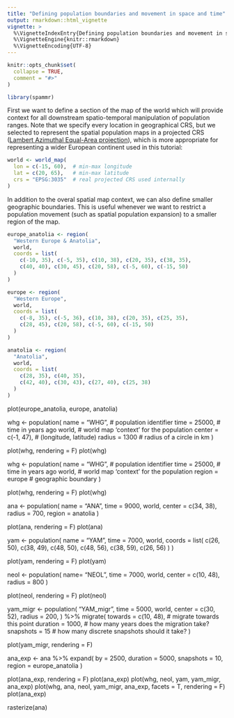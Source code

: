```yaml
---
title: "Defining population boundaries and movement in space and time"
output: rmarkdown::html_vignette
vignette: >
  %\VignetteIndexEntry{Defining population boundaries and movement in space and time}
  %\VignetteEngine{knitr::rmarkdown}
  %\VignetteEncoding{UTF-8}
---
```


```r
knitr::opts_chunk$set(
  collapse = TRUE,
  comment = "#>"
)
```

```r
library(spammr)
```


First we want to define a section of the map of the world which will
provide context for all downstream spatio-temporal manipulation of
population ranges. Note that we specify every location in geographical
CRS, but we selected to represent the spatial population maps in a
projected CRS ([Lambert Azimuthal Equal-Area
projection](https://epsg.io/3035)), which is more appropriate for
representing a wider European continent used in this tutorial:

```r
world <- world_map(
  lon = c(-15, 60),  # min-max longitude
  lat = c(20, 65),   # min-max latitude
  crs = "EPSG:3035"  # real projected CRS used internally
)
```

In addition to the overal spatial map context, we can also define
smaller geographic boundaries. This is useful whenever we want to
restrict a population movement (such as spatial population expansion)
to a smaller region of the map.

```r
europe_anatolia <- region(
  "Western Europe & Anatolia",
  world,
  coords = list(
    c(-10, 35), c(-5, 35), c(10, 38), c(20, 35), c(38, 35),
    c(40, 40), c(30, 45), c(20, 58), c(-5, 60), c(-15, 50)
  )
)

europe <- region(
  "Western Europe",
  world,
  coords = list(
    c(-8, 35), c(-5, 36), c(10, 38), c(20, 35), c(25, 35),
    c(28, 45), c(20, 58), c(-5, 60), c(-15, 50)
  )
)

anatolia <- region(
  "Anatolia",
  world,
  coords = list(
    c(28, 35), c(40, 35),
    c(42, 40), c(30, 43), c(27, 40), c(25, 38)
  )
)
```

plot(europe_anatolia, europe, anatolia)

whg <- population(
  name = "WHG",       # population identifier
  time = 25000,       # time in years ago
  world,              # world map 'context' for the population
  center = c(-1, 47), # (longitude, latitude)
  radius = 1300       # radius of a circle in km
)

plot(whg, rendering = F)
plot(whg)

whg <- population(
  name = "WHG",       # population identifier
  time = 25000,       # time in years ago
  world,              # world map 'context' for the population
  region = europe     # geographic boundary
)

plot(whg, rendering = F)
plot(whg)

ana <- population(
  name = "ANA",
  time = 9000,
  world,
  center = c(34, 38),
  radius = 700,
  region = anatolia
)

plot(ana, rendering = F)
plot(ana)

yam <- population(
  name = "YAM",
  time = 7000,
  world,
  coords = list(
    c(26, 50), c(38, 49), c(48, 50),
    c(48, 56), c(38, 59), c(26, 56)
  )
)

plot(yam, rendering = F)
plot(yam)

neol <- population(
  name= "NEOL",
  time = 7000,
  world,
  center = c(10, 48),
  radius = 800
)

plot(neol, rendering = F)
plot(neol)

yam_migr <- population(
  "YAM_migr",
  time = 5000,
  world,
  center = c(30, 52),
  radius = 200,
) %>%
  migrate(
    towards = c(10, 48),  # migrate towards this point
    duration = 1000,      # how many years does the migration take?
    snapshots = 15        # how many discrete snapshots should it take?
  )

plot(yam_migr, rendering = F)

ana_exp <- ana %>%
  expand(
    by = 2500,
    duration = 5000,
    snapshots = 10,
    region = europe_anatolia
  )

plot(ana_exp, rendering = F)
plot(ana_exp)
plot(whg, neol, yam, yam_migr, ana_exp)
plot(whg, ana, neol, yam_migr, ana_exp, facets = T, rendering = F)
plot(ana_exp)




rasterize(ana)

